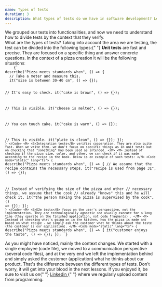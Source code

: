 ```yaml
---
name: Types of tests
duration: 3
description: What types of tests do we have in software development? Let's understand the impact of unit, integration, and e2e tests.
---
```


<Prelude>
  <M>
    We grouped our tests into functionalities, and now we need to understand how
    to divide tests by the context that they verify.
  </M>
</Prelude>

<Section>
  <XL>What are the types of tests?</XL>
  <M>
    Taking into account the area we are testing, the test can be divided into
    the following types:{" "}
  </M>
  <List items="Unit tests, Integration tests, E2e tests" />
  <M>
    <B>Unit tests</B> are fast and precise. They are focused on a specific thing
    and answer concrete questions.
  </M>
  <M>In the context of a pizza creation it will be the following situations:</M>
  <Code mode="static" lang="ts">
    {`
describe("Pizza meets standards when", () => {
  // Take a meter and measure this.
  it("size is between 30-40 cm", () => {});
 
  // It's easy to check.
  it("cake is brown", () => {});
 
  // This is visible.
  it("cheese is melted", () => {});
   
  // You can touch cake.
  it("cake is warm", () => {});
   
  // This is visible.
  it("plate is clean", () => {});
});
    `}
  </Code>
  <M>
    <B>Integration tests</B> verifies cooperation. They are also quite fast.
    When we write them, we don't focus on specific things as in unit tests but
    on checking that "something" has been used as intended.
  </M>
  <M>
    Instead of checking if the pizza size, color, and other, we can check if it
    was made according to the recipe in the book. Below is an example of such
    tests:
  </M>
  <Code mode="static" lang="ts">
    {`
describe("Pizza meets standards when", () => {
  // We assume that the recipe contains the necessary steps.
  it("recipe is used from page 31", () => {});
  
  // Instead of verifying the size of the pizza and other 
  // necessary things, we assume that the cook 
  // already "knows" this and he will check it.
  it("the person making the pizza is supervised by the cook", () => {});
});
    `}
  </Code>
  <M>
    <B>E2e tests</B> focus on the user's perspective, not the implementation.
    They are technologically agnostic and usually execute for a long time (they
    operate on the finished application, not code fragments) .
  </M>
  <M>
    Instead of checking what's going on in the kitchen, how the pizza is made
    and based on what recipe - we simply ask the customer what he thinks about
    the taste (the customer is our application).
  </M>
  <Code mode="static" lang="ts">
    {`
describe("Pizza meets standards when", () => {
  it("customer enjoys the taste", () => {});
});
    `}
  </Code>
</Section>

<Summary>
  <M>
    As you might have noticed, mainly the context changes. We started with a
    single employee (code file), we moved to a communication perspective
    (several code files), and at the very end we left the implementation behind
    and simply asked the customer (application) what he thinks about our
    product.
  </M>
  <M>
    That's the difference between the different types of tests. Don't worry, it
    will get into your blood in the next lessons.
  </M>
  <M>
    If you enjoyed it, be sure to visit us on{" "}
    <A href="https://www.linkedin.com/in/adrian-po%C5%82ubi%C5%84ski-281ab2172/" outside>
      Linkedin
    </A>{" "}
    where we regularly upload content from programming.
  </M>
</Summary>
